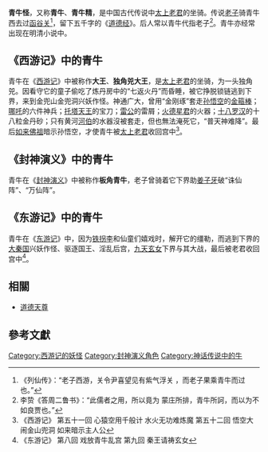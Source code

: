 '''青牛怪'''，又称'''青牛'''、'''青牛精'''，是中国古代传说中[[太上老君|太上老君]]的坐骑。传说[[老子|老子]]骑青牛西去过[[函谷关|函谷关]]<ref>《列仙传》：“老子西游，关令尹喜望见有紫气浮关 ，而老子果乘青牛而过也。”</ref>，留下五千字的《[[道德经|道德经]]》。后人常以青牛代指老子<ref> 李贽《答周二鲁书》：“此儒者之用，所以竟为 蒙庄所排，青牛所訶，而以为不如良贾也。”</ref>。青牛亦经常出现在明清小说中。

== 《西游记》中的青牛 ==
青牛在《[[西游记|西游记]]》中被称作'''{{ruby|兕|sì}}大王'''、'''独角兕大王'''，是[[太上老君|太上老君]]的坐骑，为一头独角兕。因看守它的童子偷吃了炼丹房中的“七返火丹”而昏睡，被它挣脱锁链逃到下界，来到金兜山金兜洞兴妖作怪。神通广大，曾用“金刚琢”套走[[孙悟空|孙悟空]]的[[金箍棒|金箍棒]]；[[哪吒|哪吒]]的六件神兵；[[托塔天王|托塔天王]]的宝刀；[[雷公|雷公]]的雷屑；[[火德星君|火德星君]]的火器；[[十八罗汉|十八罗汉]]的十八粒金丹砂；只有黄河[[河伯|河伯]]的水器沒被套走，但也無法淹死它，“普天神难降”。最后[[如来佛祖|如来佛祖]]暗示孙悟空，才使青牛被[[太上老君|太上老君]]收回宫中<ref>《西游记》 第五十一回 心猿空用千般计 水火无功难炼魔 第五十二回 悟空大闹金山兜洞 如来暗示主人公 </ref>。

== 《封神演义》中的青牛 ==
青牛在《[[封神演义|封神演义]]》中被称作'''板角青牛'''，老子曾骑着它下界助[[姜子牙|姜子牙]]破“诛仙阵”、“万仙阵”。

== 《东游记》中的青牛 ==
青牛在《[[东游记|东游记]]》中，因为[[铁拐李|铁拐李]]和仙童们嬉戏时，解开它的缰勒，而逃到下界的[[大秦国|大秦国]]兴妖作怪、驱逐国王、淫乱后宫，[[九天玄女|九天玄女]]下界与其大战，最后被老君收回宫中<ref>《东游记》 第八回 戏放青牛乱宫  第九回 秦王请祷玄女</ref>。

==相關==
*[[道德天尊|道德天尊]]

== 參考文獻 ==
{{reflist}}

{{西游记}}
{{封神演义}}
[[Category:西游记的妖怪|Category:西游记的妖怪]]
[[Category:封神演义角色|Category:封神演义角色]]
[[Category:神话传说中的牛|Category:神话传说中的牛]]